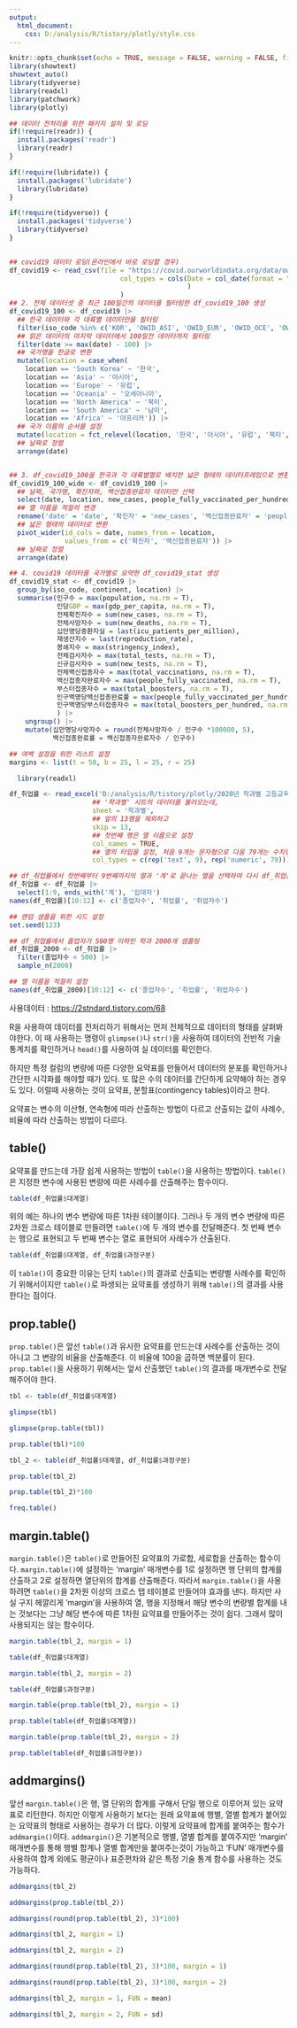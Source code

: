 ```yaml
---
output:
  html_document:
    css: D:/analysis/R/tistory/plotly/style.css
---
```


```r
knitr::opts_chunk$set(echo = TRUE, message = FALSE, warning = FALSE, fig.width = 6.5, dpi = 130)
library(showtext)
showtext_auto()
library(tidyverse)
library(readxl)
library(patchwork)
library(plotly)
```

```r
## 데이터 전처리를 위한 패키지 설치 및 로딩
if(!require(readr)) {
  install.packages('readr')
  library(readr)
}

if(!require(lubridate)) {
  install.packages('lubridate')
  library(lubridate)
}

if(!require(tidyverse)) {
  install.packages('tidyverse')
  library(tidyverse)
}

                      
## covid19 데이터 로딩(온라인에서 바로 로딩할 경우)
df_covid19 <- read_csv(file = "https://covid.ourworldindata.org/data/owid-covid-data.csv",
                            col_types = cols(Date = col_date(format = "%Y-%m-%d")
                                             )
                            )
## 2. 전체 데이터셋 중 최근 100일간의 데이터를 필터링한 df_covid19_100 생성
df_covid19_100 <- df_covid19 |> 
  ## 한국 데이터와 각 대륙별 데이터만을 필터링
  filter(iso_code %in% c('KOR', 'OWID_ASI', 'OWID_EUR', 'OWID_OCE', 'OWID_NAM', 'OWID_SAM', 'OWID_AFR')) |>
  ## 읽은 데이터의 마지막 데이터에서 100일전 데이터까지 필터링
  filter(date >= max(date) - 100) |>
  ## 국가명을 한글로 변환
  mutate(location = case_when(
    location == 'South Korea' ~ '한국', 
    location == 'Asia' ~ '아시아', 
    location == 'Europe' ~ '유럽', 
    location == 'Oceania' ~ '오세아니아', 
    location == 'North America' ~ '북미', 
    location == 'South America' ~ '남미', 
    location == 'Africa' ~ '아프리카')) |>
  ## 국가 이름의 순서를 설정 
  mutate(location = fct_relevel(location, '한국', '아시아', '유럽', '북미', '남미', '아프리카', '오세아니아')) |>
  ## 날짜로 정렬
  arrange(date)


## 3. df_covid19_100을 한국과 각 대륙별열로 배치한 넓은 형태의 데이터프레임으로 변환
df_covid19_100_wide <- df_covid19_100 |>
  ## 날짜, 국가명, 확진자와, 백신접종완료자 데이터만 선택
  select(date, location, new_cases, people_fully_vaccinated_per_hundred) |>
  ## 열 이름을 적절히 변경
  rename('date' = 'date', '확진자' = 'new_cases', '백신접종완료자' = 'people_fully_vaccinated_per_hundred') |>
  ## 넓은 형태의 데이터로 변환
  pivot_wider(id_cols = date, names_from = location, 
              values_from = c('확진자', '백신접종완료자')) |>
  ## 날짜로 정렬
  arrange(date)

## 4. covid19 데이터를 국가별로 요약한 df_covid19_stat 생성
df_covid19_stat <- df_covid19 |> 
  group_by(iso_code, continent, location) |>
  summarise(인구수 = max(population, na.rm = T), 
            인당GDP = max(gdp_per_capita, na.rm = T),
            전체확진자수 = sum(new_cases, na.rm = T),
            전체사망자수 = sum(new_deaths, na.rm = T), 
            십만명당중환자실 = last(icu_patients_per_million),
            재생산지수 = last(reproduction_rate),
            봉쇄지수 = max(stringency_index), 
            전체검사자수 = max(total_tests, na.rm = T), 
            신규검사자수 = sum(new_tests, na.rm = T),
            전체백신접종자수 = max(total_vaccinations, na.rm = T),
            백신접종자완료자수 = max(people_fully_vaccinated, na.rm = T),
            부스터접종자수 = max(total_boosters, na.rm = T),
            인구백명당백신접종완료률 = max(people_fully_vaccinated_per_hundred, na.rm = T),
            인구백명당부스터접종자수 = max(total_boosters_per_hundred, na.rm = T)
            ) |> 
    ungroup() |>
    mutate(십만명당사망자수 = round(전체사망자수 / 인구수 *100000, 5),
           백신접종완료률 = 백신접종자완료자수 / 인구수)

## 여백 설정을 위한 리스트 설정
margins <- list(t = 50, b = 25, l = 25, r = 25)

  library(readxl)

df_취업률 <- read_excel('D:/analysis/R/tistory/plotly/2020년 학과별 고등교육기관 취업통계.xlsx', 
                     ## '학과별' 시트의 데이터를 불러오는데,
                     sheet = '학과별',
                     ## 앞의 13행을 제외하고
                     skip = 13, 
                     ## 첫번째 행은 열 이름으로 설정
                     col_names = TRUE, 
                     ## 열의 타입을 설정, 처음 9개는 문자형으로 다음 79개는 수치형으로 설정
                     col_types = c(rep('text', 9), rep('numeric', 79)))

## df_취업률에서 첫번째부터 9번째까지의 열과 '계'로 끝나는 열을 선택하여 다시 df_취업률에 저장
df_취업률 <- df_취업률 |> 
  select(1:9, ends_with('계'), '입대자')
names(df_취업률)[10:12] <- c('졸업자수', '취업률', '취업자수')

## 랜덤 샘플을 위한 시드 설정
set.seed(123)

## df_취업률에서 졸업자가 500명 이하인 학과 2000개 샘플링
df_취업률_2000 <- df_취업률 |> 
  filter(졸업자수 < 500) |> 
  sample_n(2000)

## 열 이름을 적절히 설정
names(df_취업률_2000)[10:12] <- c('졸업자수', '취업률', '취업자수')

```

사용데이터 : <https://2stndard.tistory.com/68>


R을 사용하여 데이터를 전처리하기 위해서는 먼저 전체적으로 데이터의 형태를 살펴봐야한다. 이 때 사용하는 명령이 `glimpse()`나 `str()`을 사용하여 데이터의 전반적 기술통계치를 확인하거나 `head()`를 사용하여 실 데이터를 확인한다. 

하지만 특정 컬럼의 변량에 따른 다양한 요약표를 만들어서 데이터의 분포를 확인하거나 간단한 시각화를 해야할 때가 있다. 또 많은 수의 데이터를 간단하게 요약해야 하는 경우도 있다. 이럴때 사용하는 것이 요약표, 분할표(contingency tables)이라고 한다. 

요약표는 변수의 이산형, 연속형에 따라 산출하는 방법이 다르고 산출되는 값이 사례수, 비율에 따라 산출하는 방법이 다르다. 

## table()

요약표를 만드는데 가장 쉽게 사용하는 방법이 `table()`을 사용하는 방법이다. `table()`은 지정한 변수에 사용된 변량에 따른 사례수를 산출해주는 함수이다. 

```r
table(df_취업률$대계열)

```

위의 예는 하나의 변수 변량에 따른 1차원 테이블이다. 그러나 두 개의 변수 변량에 따른 2차원 크로스 테이블로 만들려면 `table()`에 두 개의 변수를 전달해준다. 첫 번째 변수는 행으로 표현되고 두 번째 변수는 열로 표현되어 사례수가 산출된다. 

```r
table(df_취업률$대계열, df_취업률$과정구분)

```

이 `table()`이 중요한 이유는 단지 `table()`의 결과로 산출되는 변량별 사례수를 확인하기 위해서이지만 `table()`로 파생되는 요약표를 생성하기 위해 `table()`의 결과를 사용한다는 점이다.

## prop.table()

`prop.table()`은 앞선 `table()`과 유사한 요약표를 만드는데 사례수를 산출하는 것이 아니고 그 변량의 비율을 산출해준다. 이 비율에 100을 곱하면 백분률이 된다. `prop.table()`을 사용하기 위해서는 앞서 산출했던 `table()`의 결과를 매개변수로 전달해주어야 한다. 

```r
tbl <- table(df_취업률$대계열)

glimpse(tbl)

glimpse(prop.table(tbl))

prop.table(tbl)*100

tbl_2 <- table(df_취업률$대계열, df_취업률$과정구분)

prop.table(tbl_2)

prop.table(tbl_2)*100

freq.table()

```

## margin.table()

`margin.table()`은 `table()`로 만들어진 요약표의 가로합, 세로합을 산출하는 함수이다. `margin.table()`에 설정하는 'margin' 매개변수를 1로 설정하면 행 단위의 합계를 산출하고 2로 설정하면 열단위의 합계를 산출해준다. 따라서 `margin.table()`을 사용하려면 `table()`을 2차원 이상의 크로스 탭 테이블로 만들어야 효과를 낸다. 하지만 사실 구지 헤깔리게 'margin'을 사용하여 열, 행을 지정해서 해당 변수의 변량별 합계를 내는 것보다는 그냥 해당 변수에 따른 1차원 요약표를 만들어주는 것이 쉽다. 그래서 많이 사용되지는 않는 함수이다. 

```r
margin.table(tbl_2, margin = 1)

table(df_취업률$대계열)

margin.table(tbl_2, margin = 2)

table(df_취업률$과정구분)

margin.table(prop.table(tbl_2), margin = 1)

prop.table(table(df_취업률$대계열))

margin.table(prop.table(tbl_2), margin = 2)

prop.table(table(df_취업률$과정구분))


```

## addmargins()

앞선 `margin.table()`은 행, 열 단위의 합계를 구해서 단일 행으로 이루어져 있는 요약표로 리턴한다. 하지만 이렇게 사용하기 보다는 원래 요약표에 행별, 열별 합계가 붙어있는 요약표의 형태로 사용하는 경우가 더 많다. 이렇게 요약표에 합계를 붙여주는 함수가 `addmargin()`이다. `addmargin()`은 기본적으로 행별, 열별 합계를 붙여주지만 'margin' 매개변수를 통해 행별 합계나 열별 합계만을 붙여주는것이 가능하고 'FUN' 매개변수를 사용하여 합계 외에도 평균이나 표준편차와 같은 특정 기술 통계 함수를 사용하는 것도 가능하다.   

```r
addmargins(tbl_2)

addmargins(prop.table(tbl_2))

addmargins(round(prop.table(tbl_2), 3)*100)

addmargins(tbl_2, margin = 1)

addmargins(tbl_2, margin = 2)

addmargins(round(prop.table(tbl_2), 3)*100, margin = 1)

addmargins(round(prop.table(tbl_2), 3)*100, margin = 2)

addmargins(tbl_2, margin = 1, FUN = mean)

addmargins(tbl_2, margin = 2, FUN = sd)
```


